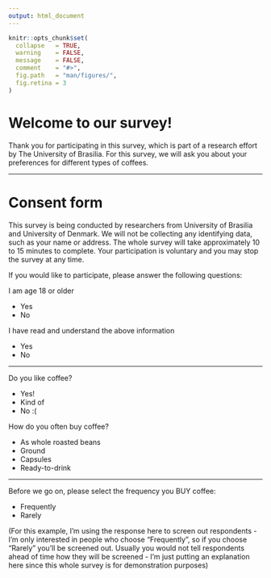 ```yaml
---
output: html_document
---
```


```r
knitr::opts_chunk$set(
  collapse   = TRUE,
  warning    = FALSE,
  message    = FALSE,
  comment    = "#>",
  fig.path   = "man/figures/",
  fig.retina = 3
)
```

# Welcome to our survey!


Thank you for participating in this survey, which is part of a research effort by The  University of Brasilia. For this survey, we will ask you about your preferences for different types of coffees.

---

# Consent form

This survey is being conducted by researchers from University of Brasilia and University of Denmark. We will not be collecting any identifying data, such as your name or address. The whole survey will take approximately 10 to 15 minutes to complete. Your participation is voluntary and you may stop the survey at any time.

If you would like to participate, please answer the following questions:

I am age 18 or older

- Yes
- No

I have read and understand the above information

- Yes
- No

---

Do you like coffee?

- Yes!
- Kind of
- No :(

How do you often buy coffee?

- As whole roasted beans
- Ground
- Capsules
- Ready-to-drink

---

Before we go on, please select the frequency you BUY coffee:

- Frequently
- Rarely

(For this example, I'm using the response here to screen out respondents - I'm only interested in people who choose "Frequently", so if you choose "Rarely" you'll be screened out. Usually you would not tell respondents ahead of time how they will be screened - I'm just putting an explanation here since this whole survey is for demonstration purposes)
